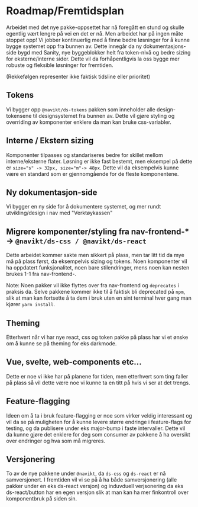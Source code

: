 
<Meta title="ds-react/roadmap" />

# Roadmap/Fremtidsplan

Arbeidet med det nye pakke-oppsettet har nå foregått en stund og skulle egentlig vært
lengre på vei en det er nå. Men arbeidet har på ingen måte stoppet opp! Vi jobber kontinuerlig med
å finne bedre løsninger for å kunne bygge systemet opp fra bunnen av. Dette innegår da
ny dokumentasjons-side bygd med Sanity, nye byggeblokker helt fra token-nivå og bedre sizing for eksterne/interne sider. Dette vil da forhåpentligvis la oss
bygge mer robuste og fleksible løsninger for fremtiden.

(Rekkefølgen representer ikke faktisk tidsline eller prioritet)

## Tokens

Vi bygger opp `@navikt/ds-tokens` pakken som inneholder alle design-tokensene til designsystemet fra bunnen av.
Dette vil gjøre styling og overriding av komponenter enklere da man kan bruke css-variabler.

## Interne / Ekstern sizing

Komponenter tilpasses og standariseres bedre for skillet mellom interne/eksterne flater.
Løsning er ikke fast bestemt, men eksempel på dette er `size="s" -> 32px, size="m"-> 48px`.
Dette vil da eksempelvis kunne være en standard som er gjennomgående for de fleste komponentene.

## Ny dokumentasjon-side

Vi bygger en ny side for å dokumentere systemet, og mer rundt utvikling/design i nav med "Verktøykassen"

## Migrere komponenter/styling fra nav-frontend-\* -> `@navikt/ds-css / @navikt/ds-react`

Dette arbeidet kommer sakte men sikkert på plass, men tar litt tid da mye må på plass først, da eksempelvis sizing og tokens.
Noen komponenter vil ha oppdatert funksjonalitet, noen bare stilendringer, mens noen kan nesten brukes 1-1 fra nav-frontend-.

Note: Noen pakker vil ikke flyttes over fra nav-frontend og `deprecates` i praksis da. Selve pakkene kommer
ikke til å faktisk bli deprecated på `npm`, slik at man kan fortsette å ta dem i bruk uten en sint terminal hver gang man kjører `yarn install`.

## Theming

Etterhvert når vi har nye react, css og token pakke på plass har vi et ønske om å kunne se på theming for
eks darkmode.

## Vue, svelte, web-components etc...

Dette er noe vi ikke har på planene for tiden, men etterhvert som ting faller på plass så vil dette være
noe vi kunne ta en titt på hvis vi ser at det trengs.

## Feature-flagging

Ideen om å ta i bruk feature-flagging er noe som virker veldig interessant og vil da se på muligheten for å kunne levere
større endringe i feature-flags for testing, og da publisere under eks major-bump i faste intervaller. Dette vil da kunne
gjøre det enklere for deg som consumer av pakkene å ha oversikt over endringer og hva som må migreres.

## Versjonering

To av de nye pakkene under `@navikt`, da `ds-css` og `ds-react` er nå samversjonert. I fremtiden vil vi se på å
ha både samversjonering (alle pakker under en eks ds-react versjon) og induvduell verjsonering da eks ds-react/button har en egen versjon
slik at man kan ha mer finkontroll over komponentbruk på siden sin.
